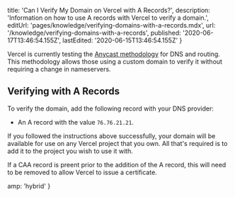 
  title: 'Can I Verify My Domain on Vercel with A Records?',
  description:
    'Information on how to use A records with Vercel to verify a domain.',
  editUrl: 'pages/knowledge/verifying-domains-with-a-records.mdx',
  url: '/knowledge/verifying-domains-with-a-records',
  published: '2020-06-17T13:46:54.155Z',
  lastEdited: '2020-06-15T13:46:54.155Z'
}

Vercel is currently testing the [Anycast methodology](https://en.wikipedia.org/wiki/Anycast) for DNS and routing. This methodology allows those using a custom domain to verify it without requiring a change in nameservers.

## Verifying with A Records

To verify the domain, add the following record with your DNS provider:

- An A record with the value `76.76.21.21`.

If you followed the instructions above successfully, your domain will be available for use on any Vercel project that you own. All that's required is to add it to the project you wish to use it with.

<Note type="warning">
  If a CAA record is preent prior to the addition of the A record, this will
  need to be removed to allow Vercel to issue a certificate.
</Note>


  amp: 'hybrid'
}

